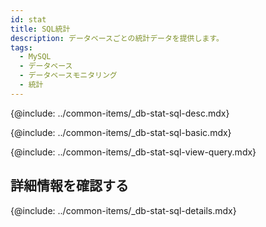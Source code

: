 ```yaml
---
id: stat
title: SQL統計
description: データベースごとの統計データを提供します。
tags:
  - MySQL
  - データベース
  - データベースモニタリング
  - 統計
---
```



<Note product='MySQL' link='../mysql-v1/stat' />

<!-- SQL 통계-->

{@include: ../common-items/_db-stat-sql-desc.mdx} 

<!-- SQL 통계 기본 사용 안내-->

{@include: ../common-items/_db-stat-sql-basic.mdx} 

<!-- 쿼리별 수행 추이, 자세히 보기-->

{@include: ../common-items/_db-stat-sql-view-query.mdx} 

## 詳細情報を確認する

{@include: ../common-items/_db-stat-sql-details.mdx}
